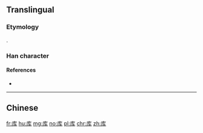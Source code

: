 {{also|庫}}
==Translingual==

===Etymology===
{{Han simp|庫|f=車|t=车}}.

===Han character===
{{Han char|rn=53|rad=广|as=04|sn=7|four=|canj=IKQ|ids=⿸广车}}

====References====
* {{Han ref|kx=0344.051|hdz=20874.010|uh=5E93|ud=24211}}

----

==Chinese==
{{zh-see|庫}}

[[fr:库]]
[[hu:库]]
[[mg:库]]
[[no:库]]
[[pl:库]]
[[chr:库]]
[[zh:库]]